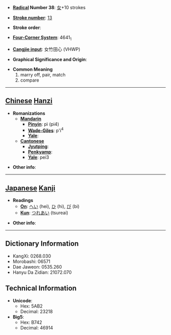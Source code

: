 * '''[[Wiktionary:Chinese radical index| Radical]] Number 38''': [[Wiktionary:Chinese radical index 女|女]]+10 strokes

* '''[[Wiktionary:Chinese total strokes index|Stroke number]]''': [[Wiktionary:Chinese total strokes index 13|13]]

* '''Stroke order''': 

* '''[[Wiktionary:Chinese four corner index|Four-Corner System]]''': 4641<sub>1</sub>

* '''[[Wiktionary:Chinese Cangjie index|Cangjie input]]''': 女竹田心 (VHWP)

* '''Graphical Significance and Origin''': 

* '''Common Meaning'''
*#marry off, pair, match
*# compare


----

== [[Chinese]] [[Hanzi]] ==

* '''Romanizations'''
** '''[[Mandarin]]'''
*** '''[[Pinyin]]''': pì (pi4)
*** '''[[Wade-Giles]]''': p'i<sup>4</sup>
*** '''[[Yale]]''': 
** '''[[Cantonese]]'''
*** '''[[Jyutping]]''':
*** '''[[Penkyamp]]''': 
*** '''[[Yale]]''': pei3

* '''Other info''': 

----

== [[Japanese]] [[Kanji]] ==

* '''Readings'''
** '''[[On]]''': [[へい]] (hei), [[ひ]] (hi), [[び]] (bi)
** '''[[Kun]]''': [[つれあい]] (tsureai)

* '''Other info''':  

----

== Dictionary Information ==

* KangXi: 0268.030
* Morobashi: 06571
* Dae Jaweon: 0535.260
* Hanyu Da Zidian: 21072.070

== Technical Information ==

* '''Unicode''':
** Hex: 5AB2
** Decimal: 23218
* '''Big5''':
** Hex: B742
** Decimal: 46914